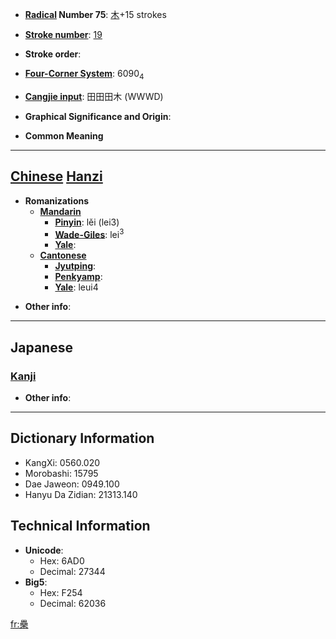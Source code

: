 * '''[[Wiktionary:Chinese radical index| Radical]] Number 75''': [[Wiktionary:Chinese radical index 木|木]]+15 strokes

* '''[[Wiktionary:Chinese total strokes index|Stroke number]]''': [[Wiktionary:Chinese total strokes index 19|19]]

* '''Stroke order''': 

* '''[[Wiktionary:Chinese four corner index|Four-Corner System]]''': 6090<sub>4</sub>

* '''[[Wiktionary:Chinese Cangjie index|Cangjie input]]''': 田田田木 (WWWD)

* '''Graphical Significance and Origin''': 

* '''Common Meaning'''

----

== [[Chinese]] [[Hanzi]] ==

* '''Romanizations'''
** '''[[Mandarin]]'''
*** '''[[Pinyin]]''': lěi (lei3)
*** '''[[Wade-Giles]]''': lei<sup>3</sup>
*** '''[[Yale]]''': 
** '''[[Cantonese]]'''
*** '''[[Jyutping]]''':
*** '''[[Penkyamp]]''': 
*** '''[[Yale]]''': leui4

* '''Other info''': 

----

==Japanese==
===[[Kanji]]===
{{kanji|on readings=[[るい]] (rui), [[らい]] (rai)|kun readings=[[ふじ]] (fuji)}}

* '''Other info''':  

----

== Dictionary Information ==

* KangXi: 0560.020
* Morobashi: 15795
* Dae Jaweon: 0949.100
* Hanyu Da Zidian: 21313.140

== Technical Information ==

* '''Unicode''':
** Hex: 6AD0
** Decimal: 27344
* '''Big5''':
** Hex: F254
** Decimal: 62036

[[fr:櫐]]